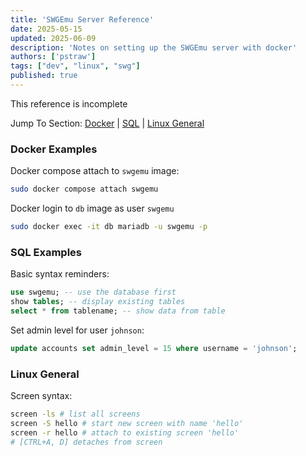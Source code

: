 ```yaml
---
title: 'SWGEmu Server Reference'
date: 2025-05-15
updated: 2025-06-09
description: 'Notes on setting up the SWGEmu server with docker'
authors: ['pstraw']
tags: ["dev", "linux", "swg"]
published: true
---
```

<p class="callout warning">This reference is incomplete</p>

Jump To Section: [Docker](#docker-examples) | [SQL](#sql-examples) | [Linux General](#linux-general)

### Docker Examples

Docker compose attach to `swgemu` image:
```bash
sudo docker compose attach swgemu
```

Docker login to `db` image as user `swgemu`
```bash
sudo docker exec -it db mariadb -u swgemu -p
```

### SQL Examples
Basic syntax reminders:
```sql
use swgemu; -- use the database first
show tables; -- display existing tables
select * from tablename; -- show data from table
```

Set admin level for user `johnson`:
```sql
update accounts set admin_level = 15 where username = 'johnson';
```

### Linux General
Screen syntax:
```bash
screen -ls # list all screens
screen -S hello # start new screen with name 'hello'
screen -r hello # attach to existing screen 'hello'
# [CTRL+A, D] detaches from screen
```